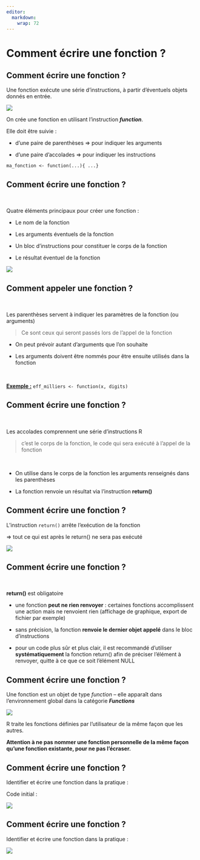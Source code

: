 ```yaml
---
editor: 
  markdown: 
    wrap: 72
---
```


# Comment écrire une fonction ? {.backgroundTitre .unnumbered}

## Comment écrire une fonction ?

Une fonction exécute une série d’instructions, à partir d’éventuels
objets donnés en entrée.

![](img/clipboard-function1.png){fig-align="center"}

On crée une fonction en utilisant l’instruction ***function***.

Elle doit être suivie :

-   d’une paire de parenthèses ⇒ pour indiquer les arguments

-   d’une paire d’accolades ⇒ pour indiquer les instructions

`ma_fonction <- function(...){ ...}`

## Comment écrire une fonction ?

<br>

Quatre éléments principaux pour créer une fonction :

-   Le nom de la fonction

-   Les arguments éventuels de la fonction

-   Un bloc d’instructions pour constituer le corps de la fonction

-   Le résultat éventuel de la fonction

![](img/clipboard-function2.png){fig-align="center"}

## Comment appeler une fonction ?

<br>

[Les parenthèses servent à indiquer les paramètres de la fonction (ou
arguments)]{.Terre_battue1}

> Ce sont ceux qui seront passés lors de l’appel de la fonction

-   On peut prévoir autant d’arguments que l’on souhaite

-   Les arguments doivent être nommés pour être ensuite utilisés dans
    la fonction

<br>

[**Exemple :**]{.underline} `eff_milliers <- function(x, digits)`

## Comment écrire une fonction ?

<br>

Les accolades comprennent une série d’instructions R

>c’est le corps de la fonction, le code qui sera exécuté à l’appel de la fonction

<br>

- On utilise dans le corps de la fonction les arguments renseignés dans
les parenthèses

- La fonction renvoie un résultat via l’instruction **return()**

## Comment écrire une fonction ?

L’instruction `return()` arrête l’exécution de la fonction

⇒ tout ce qui est après le return() ne sera pas exécuté

![](img/clipboard-ecrire5.png)

## Comment écrire une fonction ?

<br>

[**return()** est obligatoire]{.red}


-   une fonction **peut ne rien renvoyer** : certaines fonctions
    accomplissent une action mais ne renvoient rien (affichage de
    graphique, export de fichier par exemple)

-   sans précision, la fonction **renvoie le dernier objet appelé** dans
    le bloc d’instructions

-   pour un code plus sûr et plus clair, il est recommandé d'utiliser
    **systématiquement** la fonction return() afin de préciser l'élément
    à renvoyer, quitte à ce que ce soit l’élément NULL

## Comment écrire une fonction ?

Une fonction est un objet de type *function* – elle apparaît dans
l’environnement global dans la catégorie ***Functions***

![](img/clipboard-ecrire7.png){fig-align="center"}

R traite les fonctions définies par l’utilisateur de la même façon que
les autres.  


 [**Attention à ne pas nommer une fonction personnelle de la même façon qu’une fonction existante, pour ne pas l’écraser.**]{.red}


## Comment écrire une fonction ?

Identifier et écrire une fonction dans la pratique :

Code initial :

![](img/clipboard-ecrire8.png)

## Comment écrire une fonction ?

Identifier et écrire une fonction dans la pratique :

![](img/clipboard-ecrire9.png)
